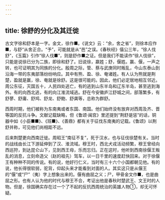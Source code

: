 ```yaml
---
---
---
```

title: 徐舒的分化及其迁徙
---



古文字徐和舒本是一字。金文，徐作■。《说文》云：“余，舍之省”，则徐本应作■，与舒“从舍正合。“予”，可能就是从“邑”之误。《春秋经》僖公三年，“徐人伐舒”，《玉篇》引作“徐人伐■”，则是舒作■之证。但是我们不能读作“徐人伐徐”，只能是说徐已分为二族，即徐和舒了。旧说徐，嬴姓；舒，偃姓。赢、偃，一声之转，也可证明其为同族的分化。殷周之际，管、蔡与武庚同时叛乱，今山东泰山到沿海一带的东夷部落纷纷响应。其中有熊、盈、徐、奄诸姓。有人认为熊就是荆楚，盈就是赢，徐、奄就是徐舒。这是很可能的。因此，他们必定居地相互邻近。周公东征，灭国五十，人民四处逃亡，有的逃到山东半岛和辽东半岛，甚至逃到海外。有的向西北逃，有的向江淮流域逃。舒在今安徽庐江舒城之间，部落繁多，有舒蓼、舒庸、舒鸠、舒龙、舒鲍、舒龚等，总称为群舒。

西周时期，他们被称为东南夷或者东国、南国。他们始终没有放弃对西周及齐、晋等国的反抗斗争。文献记载缺略，但《鲁颂·闽宫》里还提到“荆舒是惩”的话，铜器中如《小臣■■》、《班■》、《善鼎》都有关于征伐东南夷的记载。《鲁颂》以荆舒并称，可见他们尚相距不远。

后来荆楚更向西南迁徙。周昭王“南征不复”，死于汉水，也与征伐徐楚有关。当时的战线由长江下游延伸到了汉、淮流域。穆王时，西北犬戎活动频繁，穆王曾经向西巡狩，到达昆仑山下，见到西王母，乐而忘归。正在这时，他听到西南徐偃王叛乱的消息，立刻命造父（赵的祖先）驾车，以一日千里的速度赶快回来。对于徐偃王有种种不同的传说。有的说，他好行仁义，当时有三十六个小国都朝见他。有的说，他长得很软弱，驼背，仰起头来才能看到对面的人。其实这只是从偃王的“偃”或“尸”（夷）字上想象出来的。偃有曲屈之义；尸，甲骨金文作■，也是曲屈之形。也有人认为他的时代与穆王不合，考证出他是春秋时楚武王、文王时的人物。但是，徐国确实存在过一个了不起的反抗西周统治的英雄人物①，却无可怀疑。